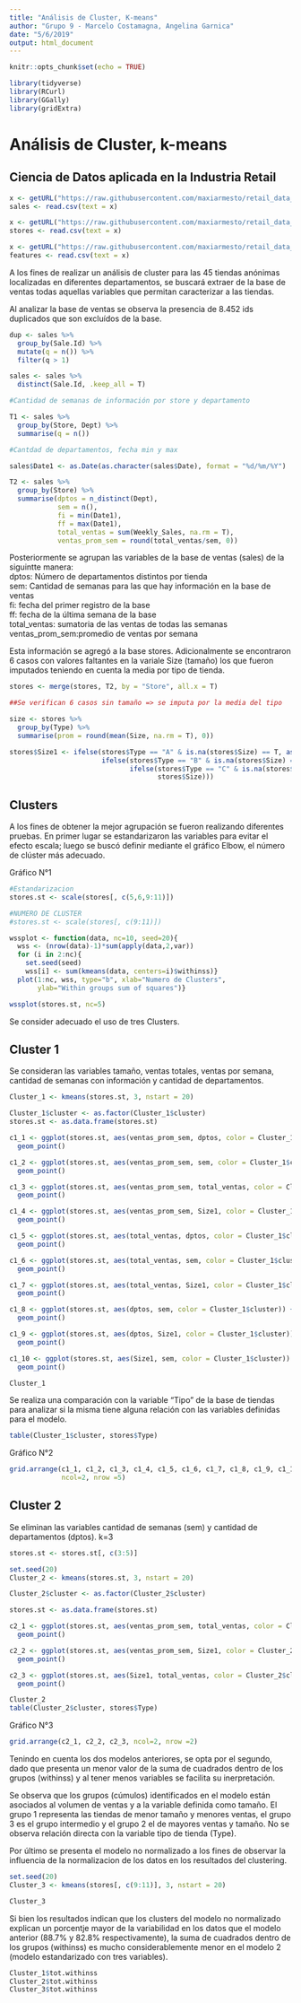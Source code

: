 ```yaml
---
title: "Análisis de Cluster, K-means"
author: "Grupo 9 - Marcelo Costamagna, Angelina Garnica"
date: "5/6/2019"
output: html_document
---
```


```r
knitr::opts_chunk$set(echo = TRUE)

library(tidyverse)
library(RCurl)
library(GGally)
library(gridExtra)
```

# Análisis de Cluster, k-means
## Ciencia de Datos aplicada en la Industria Retail

```r
x <- getURL("https://raw.githubusercontent.com/maxiarmesto/retail_data_analytics/master/sales.csv")
sales <- read.csv(text = x)

x <- getURL("https://raw.githubusercontent.com/maxiarmesto/retail_data_analytics/master/stores.csv")
stores <- read.csv(text = x)

x <- getURL("https://raw.githubusercontent.com/maxiarmesto/retail_data_analytics/master/features.csv")
features <- read.csv(text = x)
```

A los fines de realizar un análisis de cluster para las 45 tiendas anónimas localizadas en diferentes departamentos, se buscará extraer de la base de ventas todas aquellas variables que permitan caracterizar a las tiendas.

Al analizar la base de ventas se observa la presencia de 8.452 ids duplicados que son excluídos de la base.

```r
dup <- sales %>%
  group_by(Sale.Id) %>%
  mutate(q = n()) %>%
  filter(q > 1)

sales <- sales %>%
  distinct(Sale.Id, .keep_all = T)

#Cantidad de semanas de información por store y departamento 

T1 <- sales %>%
  group_by(Store, Dept) %>%
  summarise(q = n())

#Cantdad de departamentos, fecha min y max

sales$Date1 <- as.Date(as.character(sales$Date), format = "%d/%m/%Y")

T2 <- sales %>%
  group_by(Store) %>%
  summarise(dptos = n_distinct(Dept),
            sem = n(),
            fi = min(Date1),
            ff = max(Date1),
            total_ventas = sum(Weekly_Sales, na.rm = T),
            ventas_prom_sem = round(total_ventas/sem, 0))
```

Posteriormente se agrupan las variables de la base de ventas (sales) de la siguintte manera: <br>
dptos: Número de departamentos distintos por tienda <br>
sem: Cantidad de semanas para las que hay información en la base de ventas <br>
fi: fecha del primer registro de la base <br>
ff: fecha de la última semana de la base <br>
total_ventas: sumatoria de las ventas de todas las semanas <br>
ventas_prom_sem:promedio de ventas por semana <br>

Esta información se agregó a la base stores. Adicionalmente se encontraron 6 casos con valores faltantes en la variale Size (tamaño) los que fueron imputados teniendo en cuenta la media por tipo de tienda.

```r
stores <- merge(stores, T2, by = "Store", all.x = T)

##Se verifican 6 casos sin tamaño => se imputa por la media del tipo

size <- stores %>%
  group_by(Type) %>%
  summarise(prom = round(mean(Size, na.rm = T), 0))

stores$Size1 <- ifelse(stores$Type == "A" & is.na(stores$Size) == T, as.numeric(size[1,2]),
                       ifelse(stores$Type == "B" & is.na(stores$Size) == T, as.numeric(size[2,2]),
                              ifelse(stores$Type == "C" & is.na(stores$Size) == T, as.numeric(size[3,2]),
                                     stores$Size)))


```

## Clusters
A los fines de obtener la mejor agrupación se fueron realizando diferentes pruebas. En primer lugar se estandarizaron las variables para evitar el efecto escala; luego se buscó definir mediante el gráfico Elbow, el número de clúster más adecuado.

Gráfico N°1 <br>

```r
#Estandarizacion
stores.st <- scale(stores[, c(5,6,9:11)])

#NUMERO DE CLUSTER
#stores.st <- scale(stores[, c(9:11)])

wssplot <- function(data, nc=10, seed=20){
  wss <- (nrow(data)-1)*sum(apply(data,2,var))
  for (i in 2:nc){
    set.seed(seed)
    wss[i] <- sum(kmeans(data, centers=i)$withinss)}
  plot(1:nc, wss, type="b", xlab="Numero de Clusters",
       ylab="Within groups sum of squares")}

wssplot(stores.st, nc=5) 
```

Se consider adecuado el uso de tres Clusters.

## Cluster 1
Se consideran las variables tamaño, ventas totales, ventas por semana, cantidad de semanas con información y cantidad de departamentos. 

```r
Cluster_1 <- kmeans(stores.st, 3, nstart = 20)

Cluster_1$cluster <- as.factor(Cluster_1$cluster)
stores.st <- as.data.frame(stores.st)

c1_1 <- ggplot(stores.st, aes(ventas_prom_sem, dptos, color = Cluster_1$cluster)) + 
  geom_point()

c1_2 <- ggplot(stores.st, aes(ventas_prom_sem, sem, color = Cluster_1$cluster)) + 
  geom_point()

c1_3 <- ggplot(stores.st, aes(ventas_prom_sem, total_ventas, color = Cluster_1$cluster)) + 
  geom_point()

c1_4 <- ggplot(stores.st, aes(ventas_prom_sem, Size1, color = Cluster_1$cluster)) + 
  geom_point()

c1_5 <- ggplot(stores.st, aes(total_ventas, dptos, color = Cluster_1$cluster)) + 
  geom_point()

c1_6 <- ggplot(stores.st, aes(total_ventas, sem, color = Cluster_1$cluster)) + 
  geom_point()

c1_7 <- ggplot(stores.st, aes(total_ventas, Size1, color = Cluster_1$cluster)) + 
  geom_point()

c1_8 <- ggplot(stores.st, aes(dptos, sem, color = Cluster_1$cluster)) + 
  geom_point()

c1_9 <- ggplot(stores.st, aes(dptos, Size1, color = Cluster_1$cluster)) + 
  geom_point()

c1_10 <- ggplot(stores.st, aes(Size1, sem, color = Cluster_1$cluster)) + 
  geom_point()

```

```r
Cluster_1
```

Se realiza una comparación con la variable "Tipo" de la base de tiendas para analizar si la misma tiene alguna relación con las variables definidas para el modelo.

```r
table(Cluster_1$cluster, stores$Type)
```

Gráfico N°2 <br>

```r
grid.arrange(c1_1, c1_2, c1_3, c1_4, c1_5, c1_6, c1_7, c1_8, c1_9, c1_10, 
             ncol=2, nrow =5)
```

## Cluster 2
Se eliminan las variables cantidad de semanas (sem) y cantidad de departamentos (dptos). k=3

```r
stores.st <- stores.st[, c(3:5)]

set.seed(20)
Cluster_2 <- kmeans(stores.st, 3, nstart = 20)

Cluster_2$cluster <- as.factor(Cluster_2$cluster)

stores.st <- as.data.frame(stores.st)

c2_1 <- ggplot(stores.st, aes(ventas_prom_sem, total_ventas, color = Cluster_2$cluster)) + 
  geom_point()

c2_2 <- ggplot(stores.st, aes(ventas_prom_sem, Size1, color = Cluster_2$cluster)) + 
  geom_point()

c2_3 <- ggplot(stores.st, aes(Size1, total_ventas, color = Cluster_2$cluster)) + 
  geom_point()

```

```r
Cluster_2
table(Cluster_2$cluster, stores$Type)

```


Gráfico N°3 <br>

```r
grid.arrange(c2_1, c2_2, c2_3, ncol=2, nrow =2)
```

Tenindo en cuenta los dos modelos anteriores, se opta por el segundo, dado que presenta un menor valor de la suma de cuadrados dentro de los grupos (withinss) y al tener menos variables se facilita su inerpretación. 

Se observa que los grupos (cúmulos) identificados en el modelo están asociados al volumen de ventas y a la variable definida como tamaño. El grupo 1 representa las tiendas de menor tamaño y menores ventas, el grupo 3 es el grupo intermedio y el grupo 2 el de mayores ventas y tamaño. No se observa relación directa con la variable tipo de tienda (Type).

Por último se presenta el modelo no normalizado a los fines de observar la influencia de la normalizacion de los datos en los resultados del clustering.

```r

set.seed(20)
Cluster_3 <- kmeans(stores[, c(9:11)], 3, nstart = 20)
```

```r
Cluster_3
```

Si bien los resultados indican que los clusters del modelo no normalizado explican un porcentje mayor de la variabilidad en los datos que el modelo anterior (88.7% y 82.8% respectivamente), la suma de cuadrados dentro de los grupos (withinss) es mucho considerablemente menor en el modelo 2 (modelo estandarizado con tres variables).

```r
Cluster_1$tot.withinss
Cluster_2$tot.withinss
Cluster_3$tot.withinss
```


